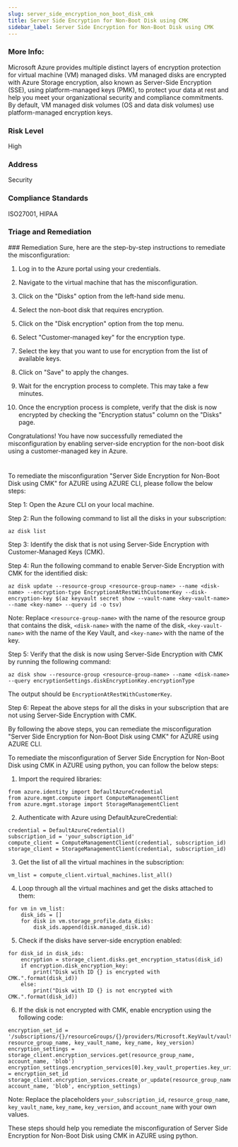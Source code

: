 ```yaml
---
slug: server_side_encryption_non_boot_disk_cmk
title: Server Side Encryption for Non-Boot Disk using CMK
sidebar_label: Server Side Encryption for Non-Boot Disk using CMK
---
```


### More Info:

Microsoft Azure provides multiple distinct layers of encryption protection for virtual machine (VM) managed disks. VM managed disks are encrypted with Azure Storage encryption, also known as Server-Side Encryption (SSE), using platform-managed keys (PMK), to protect your data at rest and help you meet your organizational security and compliance commitments. By default, VM managed disk volumes (OS and data disk volumes) use platform-managed encryption keys.

### Risk Level

High

### Address

Security

### Compliance Standards

ISO27001, HIPAA

### Triage and Remediation
<Tabs>
<Tab title='Remediation'>
### Remediation

<AccordionGroup>
<Accordion title='Using Console' defaultOpen='true'>
Sure, here are the step-by-step instructions to remediate the misconfiguration:

1. Log in to the Azure portal using your credentials.

2. Navigate to the virtual machine that has the misconfiguration.

3. Click on the "Disks" option from the left-hand side menu.

4. Select the non-boot disk that requires encryption.

5. Click on the "Disk encryption" option from the top menu.

6. Select "Customer-managed key" for the encryption type.

7. Select the key that you want to use for encryption from the list of available keys.

8. Click on "Save" to apply the changes.

9. Wait for the encryption process to complete. This may take a few minutes.

10. Once the encryption process is complete, verify that the disk is now encrypted by checking the "Encryption status" column on the "Disks" page.

Congratulations! You have now successfully remediated the misconfiguration by enabling server-side encryption for the non-boot disk using a customer-managed key in Azure.

#
</Accordion>

<Accordion title='Using CLI'>
To remediate the misconfiguration "Server Side Encryption for Non-Boot Disk using CMK" for AZURE using AZURE CLI, please follow the below steps:

Step 1: Open the Azure CLI on your local machine.

Step 2: Run the following command to list all the disks in your subscription:
```
az disk list
```

Step 3: Identify the disk that is not using Server-Side Encryption with Customer-Managed Keys (CMK).

Step 4: Run the following command to enable Server-Side Encryption with CMK for the identified disk:
```
az disk update --resource-group <resource-group-name> --name <disk-name> --encryption-type EncryptionAtRestWithCustomerKey --disk-encryption-key $(az keyvault secret show --vault-name <key-vault-name> --name <key-name> --query id -o tsv)
```
Note: Replace `<resource-group-name>` with the name of the resource group that contains the disk, `<disk-name>` with the name of the disk, `<key-vault-name>` with the name of the Key Vault, and `<key-name>` with the name of the key.

Step 5: Verify that the disk is now using Server-Side Encryption with CMK by running the following command:
```
az disk show --resource-group <resource-group-name> --name <disk-name> --query encryptionSettings.diskEncryptionKey.encryptionType
```
The output should be `EncryptionAtRestWithCustomerKey`.

Step 6: Repeat the above steps for all the disks in your subscription that are not using Server-Side Encryption with CMK.

By following the above steps, you can remediate the misconfiguration "Server Side Encryption for Non-Boot Disk using CMK" for AZURE using AZURE CLI.
</Accordion>

<Accordion title='Using Python'>
To remediate the misconfiguration of Server Side Encryption for Non-Boot Disk using CMK in AZURE using python, you can follow the below steps:

1. Import the required libraries:
```
from azure.identity import DefaultAzureCredential
from azure.mgmt.compute import ComputeManagementClient
from azure.mgmt.storage import StorageManagementClient
```

2. Authenticate with Azure using DefaultAzureCredential:
```
credential = DefaultAzureCredential()
subscription_id = 'your_subscription_id'
compute_client = ComputeManagementClient(credential, subscription_id)
storage_client = StorageManagementClient(credential, subscription_id)
```

3. Get the list of all the virtual machines in the subscription:
```
vm_list = compute_client.virtual_machines.list_all()
```

4. Loop through all the virtual machines and get the disks attached to them:
```
for vm in vm_list:
    disk_ids = []
    for disk in vm.storage_profile.data_disks:
        disk_ids.append(disk.managed_disk.id)
```

5. Check if the disks have server-side encryption enabled:
```
for disk_id in disk_ids:
    encryption = storage_client.disks.get_encryption_status(disk_id)
    if encryption.disk_encryption_key:
        print("Disk with ID {} is encrypted with CMK.".format(disk_id))
    else:
        print("Disk with ID {} is not encrypted with CMK.".format(disk_id))
```

6. If the disk is not encrypted with CMK, enable encryption using the following code:
```
encryption_set_id = '/subscriptions/{}/resourceGroups/{}/providers/Microsoft.KeyVault/vaults/{}/encryptionKeys/{}/encryptionKeyVersions/{}'.format(subscription_id, resource_group_name, key_vault_name, key_name, key_version)
encryption_settings = storage_client.encryption_services.get(resource_group_name, account_name, 'blob')
encryption_settings.encryption_services[0].key_vault_properties.key_uri = encryption_set_id
storage_client.encryption_services.create_or_update(resource_group_name, account_name, 'blob', encryption_settings)
```

Note: Replace the placeholders `your_subscription_id`, `resource_group_name`, `key_vault_name`, `key_name`, `key_version`, and `account_name` with your own values.

These steps should help you remediate the misconfiguration of Server Side Encryption for Non-Boot Disk using CMK in AZURE using python.
</Accordion>

</AccordionGroup>
</Tab>
</Tabs>

